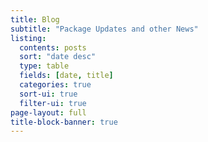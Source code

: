 ```yaml
---
title: Blog
subtitle: "Package Updates and other News"
listing:
  contents: posts
  sort: "date desc"
  type: table
  fields: [date, title]
  categories: true
  sort-ui: true
  filter-ui: true
page-layout: full
title-block-banner: true
---
```

